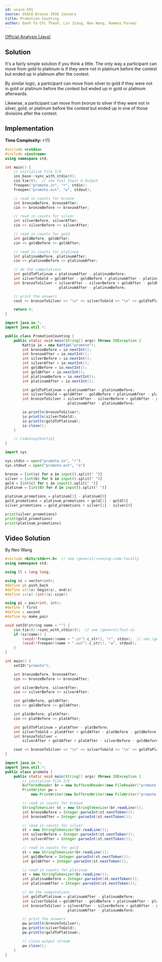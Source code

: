 ```yaml
---
id: usaco-591
source: USACO Bronze 2016 January
title: Promotion Counting
author: Danh Ta Chi Thanh, Lin Jiang, Neo Wang, Rameez Parwez
---
```


[Official Analysis (Java)](http://www.usaco.org/current/data/sol_promote_bronze_jan16.html)

## Solution

It's a fairly simple solution if you think a little. The only way a participant can move from gold to platinum is if they were not in platinum before the contest but ended up in platinum after the contest.

By similar logic, a participant can move from silver to gold if they were not in gold or platinum before the contest but ended up in gold or platinum afterwards.

Likewise, a participant can move from bronze to silver if they were not in silver, gold, or platinum before the contest but ended up in one of those divisions after the contest.

## Implementation

**Time Complexity:** $\mathcal{O}(1)$

<LanguageSection>
<CPPSection>

```cpp
#include <cstdio>
#include <iostream>
using namespace std;

int main() {
	// initialize file I/O
	ios_base::sync_with_stdio(0);
	cin.tie(0);  // see Fast Input & Output
	freopen("promote.in", "r", stdin);
	freopen("promote.out", "w", stdout);

	// read in counts for bronze
	int bronzeBefore, bronzeAfter;
	cin >> bronzeBefore >> bronzeAfter;

	// read in counts for silver
	int silverBefore, silverAfter;
	cin >> silverBefore >> silverAfter;

	// read in counts for gold
	int goldBefore, goldAfter;
	cin >> goldBefore >> goldAfter;

	// read in counts for platinum
	int platinumBefore, platinumAfter;
	cin >> platinumBefore >> platinumAfter;

	// do the computations
	int goldToPlatinum = platinumAfter - platinumBefore;
	int silverToGold = goldAfter - goldBefore + platinumAfter - platinumBefore;
	int bronzeToSilver = silverAfter - silverBefore + goldAfter - goldBefore +
	                     platinumAfter - platinumBefore;

	// print the answers
	cout << bronzeToSilver << "\n" << silverToGold << "\n" << goldToPlatinum;

	return 0;
}
```

</CPPSection>
<JavaSection>

```java
import java.io.*;
import java.util.*;

public class PromotionCounting {
	public static void main(String[] args) throws IOException {
		Kattio io = new Kattio("promote");
		int bronzeBefore = io.nextInt();
		int bronzeAfter = io.nextInt();
		int silverBefore = io.nextInt();
		int silverAfter = io.nextInt();
		int goldBefore = io.nextInt();
		int goldAfter = io.nextInt();
		int platinumBefore = io.nextInt();
		int platinumAfter = io.nextInt();

		int goldToPlatinum = platinumAfter - platinumBefore;
		int silverToGold = goldAfter - goldBefore + platinumAfter - platinumBefore;
		int bronzeToSilver = silverAfter - silverBefore + goldAfter - goldBefore +
		                     platinumAfter - platinumBefore;

		io.println(bronzeToSilver);
		io.println(silverToGold);
		io.println(goldToPlatinum);
		io.close();
	}

	// CodeSnip{Kattio}
}
```

</JavaSection>
<PySection>

```py
import sys

sys.stdin = open("promote.in", "r")
sys.stdout = open("promote.out", "a")

bronze = [int(a) for a in input().split(" ")]
silver = [int(b) for b in input().split(" ")]
gold = [int(c) for c in input().split(" ")]
platinum = [int(d) for d in input().split(" ")]

platinum_promotions = platinum[1] - platinum[0]
gold_promotions = platinum_promotions + gold[1] - gold[0]
silver_promotions = gold_promotions + silver[1] - silver[0]

print(silver_promotions)
print(gold_promotions)
print(platinum_promotions)
```

</PySection>
</LanguageSection>

## Video Solution

By Neo Wang

<YouTube id="lmsPzctjFEQ" />

<Spoiler title="Video Solution Code">
<LanguageSection>
<CPPSection>

```cpp
#include <bits/stdc++.h>  // see /general/running-code-locally
using namespace std;

using ll = long long;

using vi = vector<int>;
#define pb push_back
#define all(x) begin(x), end(x)
#define sz(x) (int)(x).size()

using pi = pair<int, int>;
#define f first
#define s second
#define mp make_pair

void setIO(string name = "") {
	cin.tie(0)->sync_with_stdio(0);  // see /general/fast-io
	if (sz(name)) {
		(void)!freopen((name + ".in").c_str(), "r", stdin);  // see /general/io
		(void)!freopen((name + ".out").c_str(), "w", stdout);
	}
}

int main() {
	setIO("promote");

	int bronzeBefore, bronzeAfter;
	cin >> bronzeBefore >> bronzeAfter;

	int silverBefore, silverAfter;
	cin >> silverBefore >> silverAfter;

	int goldBefore, goldAfter;
	cin >> goldBefore >> goldAfter;

	int platBefore, platAfter;
	cin >> platBefore >> platAfter;

	int goldToPlatinum = platAfter - platBefore;
	int silverToGold = platAfter + goldAfter - platBefore - goldBefore;
	int bronzeToSilver =
	    silverAfter + goldAfter + platAfter - silverBefore - goldBefore - platBefore;

	cout << bronzeToSilver << "\n" << silverToGold << "\n" << goldToPlatinum << "\n";
}
```

</CPPSection>
<JavaSection>

```java
import java.io.*;
import java.util.*;
public class promote {
	public static void main(String[] args) throws IOException {
		// initialize file I/O
		BufferedReader br = new BufferedReader(new FileReader("promote.in"));
		PrintWriter pw =
		    new PrintWriter(new BufferedWriter(new FileWriter("promote.out")));

		// read in counts for bronze
		StringTokenizer st = new StringTokenizer(br.readLine());
		int bronzeBefore = Integer.parseInt(st.nextToken());
		int bronzeAfter = Integer.parseInt(st.nextToken());

		// read in counts for silver
		st = new StringTokenizer(br.readLine());
		int silverBefore = Integer.parseInt(st.nextToken());
		int silverAfter = Integer.parseInt(st.nextToken());

		// read in counts for gold
		st = new StringTokenizer(br.readLine());
		int goldBefore = Integer.parseInt(st.nextToken());
		int goldAfter = Integer.parseInt(st.nextToken());

		// read in counts for platinum
		st = new StringTokenizer(br.readLine());
		int platinumBefore = Integer.parseInt(st.nextToken());
		int platinumAfter = Integer.parseInt(st.nextToken());

		// do the computations
		int goldToPlatinum = platinumAfter - platinumBefore;
		int silverToGold = goldAfter - goldBefore + platinumAfter - platinumBefore;
		int bronzeToSilver = silverAfter - silverBefore + goldAfter - goldBefore +
		                     platinumAfter - platinumBefore;

		// print the answers
		pw.println(bronzeToSilver);
		pw.println(silverToGold);
		pw.println(goldToPlatinum);

		// close output stream
		pw.close();
	}
}
```

</JavaSection>
</LanguageSection>
</Spoiler>
